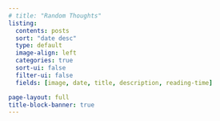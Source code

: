 ```yaml
---
# title: "Random Thoughts"
listing:
  contents: posts
  sort: "date desc"
  type: default
  image-align: left
  categories: true
  sort-ui: false
  filter-ui: false
  fields: [image, date, title, description, reading-time]

page-layout: full
title-block-banner: true
---
```



